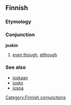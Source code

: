 ==Finnish==

===Etymology===
{{etycomp|word1=jos|word2=-kin}}

===Conjunction===
'''joskin'''

# [[even though]], [[although]]

===See also===
*[[joskaan]]
*[[josko]]
*[[jospa]]

[[Category:Finnish conjunctions]]